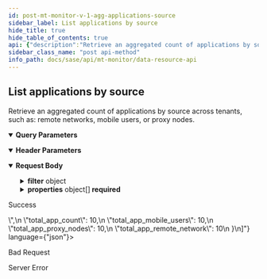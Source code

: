 ```yaml
---
id: post-mt-monitor-v-1-agg-applications-source
sidebar_label: List applications by source
hide_title: true
hide_table_of_contents: true
api: {"description":"Retrieve an aggregated count of applications by source across tenants, such as: remote networks, mobile users, or proxy nodes.                   \n","operationId":"post-mt-monitor-v1-agg-applications-source","parameters":[{"description":"Must be `tenant`. Using the query parameter returns all the aggregated responses for the current parent tenant and its child tenants. If not used, the results for just the current tenant are returned. \n","in":"query","name":"agg_by","schema":{"type":"string"}},{"description":"Must be one of the following: `de`, `americas`, `europe`, `uk`, `sg`, `ca`, `jp`, `au`, `in`. Returns details from the Cortex Data Lake (CDL) region specified.  \n","in":"header","name":"X-PANW-Region","schema":{"type":"string"}}],"requestBody":{"content":{"application/json":{"examples":{"Risky Application Count by Source":{"value":{"filter":{"operator":"AND","rules":[{"rule":"app_risky"},{"operator":"last_n_days","property":"event_time","values":[7]}]},"properties":[{"property":"total_app_count"},{"property":"total_app_remote_network"},{"property":"total_app_mobile_users"},{"property":"total_app_proxy_nodes"}]}},"Risky Application Count by Source per Tenant":{"value":{"filter":{"operator":"AND","rules":[{"rule":"app_risky"},{"operator":"last_n_days","property":"event_time","values":[7]}]},"properties":[{"property":"sub_tenant_id"},{"property":"total_app_count"},{"property":"total_app_remote_network"},{"property":"total_app_mobile_users"},{"property":"total_app_proxy_nodes"}]}}},"schema":{"properties":{"filter":{"allOf":[{"description":"Applications by source filter. Consists of a required operator and an array of rules objects. \n","properties":{"operator":{"description":"Must be `AND`. \n","type":"string"},"rules":{"anyOf":[{"description":"Applications by source rule.  \n","properties":{"rule":{"description":"Rule name that is set to one of the example values. See See [AppSrcRule](/sase/docs/filters#appsrcrule)\n","example":"app_risky","type":"string"}},"type":"object"},{"properties":{"operator":{"description":"Filter operator that is one of the example values and is run on the property field","example":"gt, lt, last_n_minutes, last_n_hours, last_n_days","type":"string"},"property":{"description":"Filter property field that is one of the example values","example":"event_time, update_time, updated_time","type":"string"},"values":{"description":"Filter property value","example":"minute, hour or day counts if property is event_time","items":{"type":"string"},"type":"array"}},"type":"object"}],"description":"See [AppSrcRule](/sase/docs/filters#appsrcrule) and [TimeFilter](/sase/docs/filters#timefilter).\n","items":{"type":"object"},"type":"array"}},"required":["operator"],"type":"object"},{"description":"filter json object"}]},"properties":{"description":"List of property json objects","items":{"description":"Property field name.  \n","properties":{"alias":{"type":"string"},"property":{"description":"Property fields will be returned in the API response. See [AppSrcProperty](/sase/docs/filters#appsrcproperty)\n","example":"sub_tenant_id, total_app_count, total_app_remote_network, total_app_mobile_users,total_app_proxy_nodes","type":"string"}},"type":"object"},"type":"array"}},"required":["properties","filter"],"type":"object"}}}},"responses":{"200":{"content":{"application/json":{"examples":{"Risky Application Count by Source":{"value":[{"total_app_count":10,"total_app_mobile_users":10,"total_app_proxy_nodes":10,"total_app_remote_network":10}]},"Risky Application Count by Source per Tenant":{"value":[{"sub_tenant_id":"<sub_tenant_id>","total_app_count":10,"total_app_mobile_users":10,"total_app_proxy_nodes":10,"total_app_remote_network":10}]}}}},"description":"Success"},"400":{"description":"Bad Request"},"500":{"description":"Server Error"}},"security":[{"Bearer":[]}],"tags":["DataResources"],"method":"post","path":"/mt/monitor/v1/agg/applications/source","servers":[{"url":"https://api.sase.paloaltonetworks.com"}],"securitySchemes":{"Bearer":{"scheme":"bearer","type":"http"}},"jsonRequestBodyExample":{"filter":{"operator":"string","rules":{"rule":"app_risky"}},"properties":[{"alias":"string","property":"sub_tenant_id, total_app_count, total_app_remote_network, total_app_mobile_users,total_app_proxy_nodes"}]},"info":{"contact":{},"description":"Use the Data Resource API for retrieving aggregated summaries and counts across tenants for threats, alerts, risky applications, URLs, and upgrades.\n","title":"Data Resource API","version":"1.0"},"postman":{"name":"List applications by source","description":{"content":"Retrieve an aggregated count of applications by source across tenants, such as: remote networks, mobile users, or proxy nodes.                   \n","type":"text/plain"},"url":{"path":["mt","monitor","v1","agg","applications","source"],"host":["{{baseUrl}}"],"query":[{"disabled":false,"description":{"content":"Must be `tenant`. Using the query parameter returns all the aggregated responses for the current parent tenant and its child tenants. If not used, the results for just the current tenant are returned. \n","type":"text/plain"},"key":"agg_by","value":""}],"variable":[]},"header":[{"disabled":false,"description":{"content":"Must be one of the following: `de`, `americas`, `europe`, `uk`, `sg`, `ca`, `jp`, `au`, `in`. Returns details from the Cortex Data Lake (CDL) region specified.  \n","type":"text/plain"},"key":"X-PANW-Region","value":""},{"key":"Content-Type","value":"application/json"},{"key":"Accept","value":"application/json"}],"method":"POST","body":{"mode":"raw","raw":"\"\"","options":{"raw":{"language":"json"}}},"auth":{"type":"bearer","bearer":[{"type":"any","value":"<Bearer Token>","key":"token"}]}}}
sidebar_class_name: "post api-method"
info_path: docs/sase/api/mt-monitor/data-resource-api
---
```



## List applications by source



Retrieve an aggregated count of applications by source across tenants, such as: remote networks, mobile users, or proxy nodes.                   


<details style={{"marginBottom":"1rem"}} data-collapsed={false} open={true}><summary style={{}}><strong>Query Parameters</strong></summary><div><ul><ParamsItem className={"paramsItem"} param={{"description":"Must be `tenant`. Using the query parameter returns all the aggregated responses for the current parent tenant and its child tenants. If not used, the results for just the current tenant are returned. \n","in":"query","name":"agg_by","schema":{"type":"string"}}}></ParamsItem></ul></div></details><details style={{"marginBottom":"1rem"}} data-collapsed={false} open={true}><summary style={{}}><strong>Header Parameters</strong></summary><div><ul><ParamsItem className={"paramsItem"} param={{"description":"Must be one of the following: `de`, `americas`, `europe`, `uk`, `sg`, `ca`, `jp`, `au`, `in`. Returns details from the Cortex Data Lake (CDL) region specified.  \n","in":"header","name":"X-PANW-Region","schema":{"type":"string"}}}></ParamsItem></ul></div></details><MimeTabs><TabItem label={"application/json"} value={"application/json-schema"}><details style={{}} data-collapsed={false} open={true}><summary style={{"textAlign":"left"}}><strong>Request Body</strong></summary><div style={{"textAlign":"left","marginLeft":"1rem"}}></div><ul style={{"marginLeft":"1rem"}}><SchemaItem collapsible={true} className={"schemaItem"}><details style={{}}><summary style={{}}><strong>filter</strong><span style={{"opacity":"0.6"}}> object</span></summary><div style={{"marginLeft":"1rem"}}><div style={{"marginTop":".5rem","marginBottom":".5rem"}}>

Applications by source filter. Consists of a required operator and an array of rules objects. 


</div><SchemaItem collapsible={false} name={"operator"} required={true} schemaDescription={"Must be `AND`. \n"} schemaName={"string"} qualifierMessage={undefined} defaultValue={undefined}></SchemaItem><SchemaItem collapsible={true} className={"schemaItem"}><details style={{}}><summary style={{}}><strong>rules</strong><span style={{"opacity":"0.6"}}> object[]</span></summary><div style={{"marginLeft":"1rem"}}><div style={{"marginTop":".5rem","marginBottom":".5rem"}}>

See [AppSrcRule](/sase/docs/filters#appsrcrule) and [TimeFilter](/sase/docs/filters#timefilter).


</div><li><div><span className={"badge badge--info"}>anyOf</span><SchemaTabs><TabItem label={"MOD1"} value={"0-item-properties"}><SchemaItem collapsible={false} name={"rule"} required={false} schemaDescription={"Rule name that is set to one of the example values. See See [AppSrcRule](/sase/docs/filters#appsrcrule)\n"} schemaName={"string"} qualifierMessage={undefined} defaultValue={undefined}></SchemaItem></TabItem><TabItem label={"MOD2"} value={"1-item-properties"}><SchemaItem collapsible={false} name={"operator"} required={false} schemaDescription={"Filter operator that is one of the example values and is run on the property field"} schemaName={"string"} qualifierMessage={undefined} defaultValue={undefined}></SchemaItem><SchemaItem collapsible={false} name={"property"} required={false} schemaDescription={"Filter property field that is one of the example values"} schemaName={"string"} qualifierMessage={undefined} defaultValue={undefined}></SchemaItem><SchemaItem collapsible={false} name={"values"} required={false} schemaDescription={"Filter property value"} schemaName={"string[]"} qualifierMessage={undefined} defaultValue={undefined}></SchemaItem></TabItem></SchemaTabs></div></li></div></details></SchemaItem></div></details></SchemaItem><SchemaItem collapsible={true} className={"schemaItem"}><details style={{}}><summary style={{}}><strong>properties</strong><span style={{"opacity":"0.6"}}> object[]</span><strong style={{"fontSize":"var(--ifm-code-font-size)","color":"var(--openapi-required)"}}> required</strong></summary><div style={{"marginLeft":"1rem"}}><div style={{"marginTop":".5rem","marginBottom":".5rem"}}>

List of property json objects

</div><SchemaItem collapsible={false} name={"alias"} required={false} schemaDescription={undefined} schemaName={"string"} qualifierMessage={undefined} defaultValue={undefined}></SchemaItem><SchemaItem collapsible={false} name={"property"} required={false} schemaDescription={"Property fields will be returned in the API response. See [AppSrcProperty](/sase/docs/filters#appsrcproperty)\n"} schemaName={"string"} qualifierMessage={undefined} defaultValue={undefined}></SchemaItem></div></details></SchemaItem></ul></details></TabItem></MimeTabs><div><ApiTabs><TabItem label={"200"} value={"200"}><div>

Success

</div><div><MimeTabs groupId={"mime-type"}><TabItem label={"application/json"} value={"application/json"}><SchemaTabs groupId={"schema-tabs"}><TabItem label={" Risky  Application  Count by  Source"} value={" Risky  Application  Count by  Source"}><ResponseSamples responseExample={"[\n  {\n    \"total_app_count\": 10,\n    \"total_app_mobile_users\": 10,\n    \"total_app_proxy_nodes\": 10,\n    \"total_app_remote_network\": 10\n  }\n]"} language={"json"}></ResponseSamples></TabItem><TabItem label={" Risky  Application  Count by  Source per  Tenant"} value={" Risky  Application  Count by  Source per  Tenant"}><ResponseSamples responseExample={"[\n  {\n    \"sub_tenant_id\": \"<sub_tenant_id>\",\n    \"total_app_count\": 10,\n    \"total_app_mobile_users\": 10,\n    \"total_app_proxy_nodes\": 10,\n    \"total_app_remote_network\": 10\n  }\n]"} language={"json"}></ResponseSamples></TabItem></SchemaTabs></TabItem></MimeTabs></div></TabItem><TabItem label={"400"} value={"400"}><div>

Bad Request

</div><div></div></TabItem><TabItem label={"500"} value={"500"}><div>

Server Error

</div><div></div></TabItem></ApiTabs></div>
      